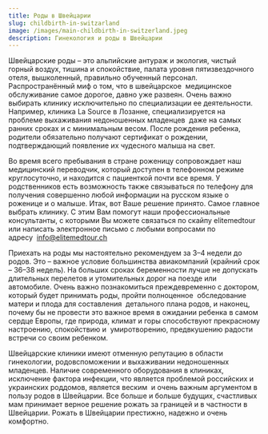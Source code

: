 ```yaml
---
title: Роды в Швейцарии
slug: childbirth-in-switzarland
image: /images/main-childbirth-in-switzerland.jpeg
description: Гинекология и роды в Швейцарии
---
```

Швейцарские роды – это альпийские антураж и экология, чистый горный воздух, тишина и спокойствие, палата уровня пятизвездочного отеля, вышколенный, правильно обученный персонал. Распространённый миф о том, что в швейцарское  медицинское обслуживание самое дорогое, давно уже развеян. Очень важно выбирать клинику исключительно по специализации ее деятельности. Например, клиника La Source в Лозанне, специализируется на проблеме выхаживания недоношенных младенцев  даже на самых ранних сроках и с минимальным весом. После рождения ребенка, родители обязательно получают сертификат о рождении, подтверждающий появление их чудесного малыша на свет.

Во время всего пребывания в стране роженицу сопровождает наш медицинский переводчик, который доступен в телефонном режиме круглосуточно, и находится с пациенткой почти все время. У родственников есть возможность также связываться по телефону для получения совершенно любой информации на русском языке о роженице и о малыше. Итак, вот Ваше решение принято. Самое главное выбрать клинику. С этим Вам помогут наши профессиональные консультанты, с которыми Вы можете связаться по скайпу elitemedtour или написать электронное письмо с любыми вопросами по адресу  [info@elitemedtour.ch](mailto:info@elitemedtour.ch)

Приехать на роды мы настоятельно рекомендуем за 3–4 недели до родов. Это – важное условие большинства авиакомпаний (крайний срок – 36–38 недель). На больших сроках беременности лучше не допускать длительных перелетов и утомительных дорог на поезде или автомобиле. Очень важно познакомиться преждевременно с доктором, который будет принимать роды, пройти полноценное  обследование матери и плода для составления  детального плана родов, и наконец, почему бы не провести это важное время в ожидании ребенка в самом сердце Европы, где природа, климат и горы способствуют прекрасному настроению, спокойствию и  умиротворению, предвкушению радости встречи со своим ребенком.

Швейцарские клиники имеют отменную репутацию в области гинекологии, родовспоможении и выхаживании недоношенных младенцев. Наличие современного оборудования в клиниках, исключение фактора инфекции, что является проблемой российских и украинских роддомов, является веским  и очень важным аргументом в пользу родов в Швейцарии. Все больше и больше будущих, счастливых мам принимает верное решение рожать за границей и в частности в Швейцарии. Рожать в Швейцарии престижно, надежно и очень комфортно.